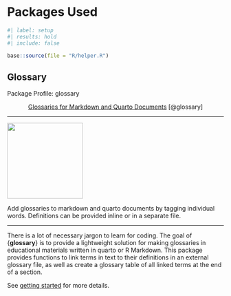 # Packages Used {#sec-package}


```r
#| label: setup
#| results: hold
#| include: false

base::source(file = "R/helper.R")

```

## Glossary {#sec-package-glossary}

:::::: my-package
::: my-package-header
Package Profile: glossary
:::

:::: my-package-container
<center>[Glossaries for Markdown and Quarto Documents](https://debruine.github.io/glossary/) [@glossary]</center>

------------------------------------------------------------------------

::: {layout="[10, 30]" layout-valign="center"}
![](img/logoi/logo-glossary-min.png){width="176"}

Add glossaries to markdown and quarto documents by tagging individual words. Definitions can be provided inline or in a separate file.
:::

------------------------------------------------------------------------

There is a lot of necessary jargon to learn for coding. The goal of {**glossary**} is to provide a lightweight solution for making glossaries in educational materials written in quarto or R Markdown. This package provides functions to link terms in text to their definitions in an external glossary file, as well as create a glossary table of all linked terms at the end of a section.

See [getting started](https://debruine.github.io/glossary/articles/glossary.html) for more details.
::::
::::::
